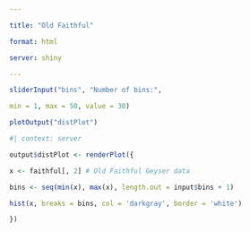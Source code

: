 ```yaml
---

title: "Old Faithful"

format: html

server: shiny

---
```


```r

sliderInput("bins", "Number of bins:",

min = 1, max = 50, value = 30)

plotOutput("distPlot")

```

```r
#| context: server

output$distPlot <- renderPlot({

x <- faithful[, 2] # Old Faithful Geyser data

bins <- seq(min(x), max(x), length.out = input$bins + 1)

hist(x, breaks = bins, col = 'darkgray', border = 'white')

})

```
